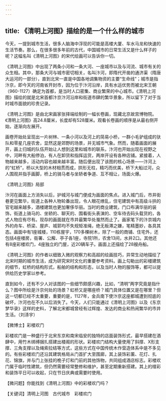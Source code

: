 ```yaml
---
---
---
```

title: 《清明上河图》描绘的是一个什么样的城市
---






今天，一提到城市生活，很多人脑海中浮现的可能是高楼大厦、车水马龙和快速的生活节奏。那么，在很多很多年前的古代，中国城市的日常生活又是什么样子的呢？这幅名叫《清明上河图》的宋代绘画可以告诉你一切。

《清明上河图》中出现了两条小河和一条大河、一座城市以及与河流、城市有关的众生相。其中，那条大河与城市密切相关，名叫汴河，即隋代开凿的通济渠（隋唐大运河的一部分），直到北宋一直是中国各地调集物资的主要“生命线”；城市是指汴京，即今天的河南省开封市，因为位于汴河沿岸，具有水运优势而被北宋王朝（960-1127）确定为首都，是当时人口密集、商业繁荣的中心城市。《清明上河图》描绘的就是北宋首都汴京汴河沿岸和街道市肆的繁华景象，所以留下了对于当时城市面貌的珍贵记录。

《清明上河图》是由北宋画家张择端绘制的一幅长卷画，现藏北京故宫博物院。《清明上河图》高24.8厘米，长度却有528厘米。观看长卷画的顺序是从最右侧开始，逐渐向左展开。

画卷开始处呈现出一片树林、一条小河以及河上的简易小桥，一群小毛驴组成的驮队和零星几座农舍，显然这是郊野的场景，并无城市气象。然而，随着画面的展开，画上归城的队伍开始让人想到这里和城市的联系，汴河也开始出现在视野之中，河畔有大船停泊，有人在卸货和指挥运货，两岸开设有各种店铺。紧接着，人物越来越多，活动内容也越来越丰富。随后便出现了该图的核心场景——汴河上的“虹桥”，桥以大型的木材相贯而成，拱形无柱，精巧而优美，桥下大船过河，众人围观并指手画脚，桥上的骑马者与坐轿者争道、互不相让，场面火爆。

《清明上河图》局部



汴河在画面上方消失以后，护城河与城门便成为画面的焦点。进入城门后，市井街巷更见繁华，街道上各种人物轮番出现，令人眼花缭乱，住宅建筑中有高级斗拱的官宅越来越多，酒楼建筑也更加奢侈华丽。当时的商业建筑，门口布满华丽的装饰，街道上骑马的、坐轿的、聊天的、围看街头表演的、空车待去码头载货的，各式人物应有尽有。现存的画面就在市井最繁华处戛然而止了。画家笔下的汴京城内外的舟车、桥梁、屋庐、城郭均不失规矩准绳，绝无板滞之嫌，笔精墨妙，各具其态。画面中有1座城楼，110栋屋宇，170多棵树木，除了一般的商铺、住宅外，还包括4座楼房，衙署、公廨、亭子各1座，寺院1所，农舍13间，水井2口。其他还有8座彩楼欢门，4座独立的门屋，近20辆车子。画面上还描绘了28艘舟船。





《清明上河图》的作者以细致入微的观察力和高超的绘画技巧，异常生动地描绘了北宋时期的城市生活，成为研究宋时文化的重要参考资料。画上勾勒出的彩楼建筑的细节，虹桥的结构形式，船舶的结构和形态，以及当时人物的服饰等，都可以提供给历史学家以参考。

直到如今，还有不少人对该图的一些细节颇感兴趣，比如，“清明”两字究竟是指什么？图中所绘是汴京何处的场景？虹桥又是哪座桥？城门具体位置又是在哪里？但这一切都已经不太重要，重要的是，1127年，金兵南下使汴京这座都城遭到彻底的破坏，汴河也在不久以后消失了。今天，人们只能通过《清明上河图》以及《东京梦华录》这样的史料，了解北宋都城曾经有过辉煌、发达的商业和热闹繁华的市井生活。（刘涤宇）





【微博士】彩楼欢门

彩楼欢门是一种盛行于北宋东京和南宋临安的独特的店面装饰形式，最早搭建在酒肆中，用竹木绑缚捆扎搭建出楼阁的形状。彩楼欢门结构大量使用了斜撑、X形支撑、三角支撑以及绳索拉结等方式，这些方式在中国传统木作营造体系中是不多见的。有些彩楼欢门还沿其建筑格局从门首扩大至围廊，其上装饰彩薰、花灯、扎花、锦旗，并与门上张挂的桅子灯和门前的其他饰物，共同组成酒店标志。彩楼欢门属于临时性建筑，但仍然需要经常整修和维护，甚至定期重新搭建。其上的缯彩和装饰平日可以收起，只在节日庆典或需要时使用。



【微问题】你能找到《清明上河图》中的彩楼欢门吗？

【关键词】清明上河图　古代城市　彩楼欢门